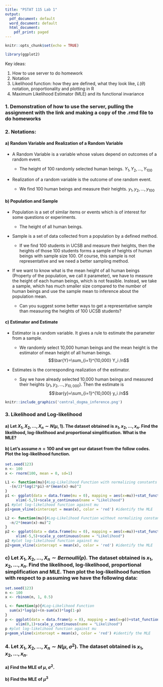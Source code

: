 ---
title: "PSTAT 115 Lab 1"
output:
  pdf_document: default
  word_document: default
  html_document:
    pdf_print: paged
---

```{r setup, include=FALSE}
knitr::opts_chunk$set(echo = TRUE)
```

```{r}
library(ggplot2)
```

Key ideas:

1. How to use server to do homework
2. Notation
3. Likelihood function: how they are defined, what they look like, $L(\theta)$ notation, proportionality and plotting in R
4. Maximum Likelihood Estimator (MLE) and its functional invariance

### 1. Demonstration of how to use the server, pulling the assignment with the link and making a copy of the .rmd file to do homeworks

### 2. Notations:
#### a) Random Variable and Realization of a Random Variable
- A Random Variable is a variable whose values depend on outcomes of a random event.
  
  + The height of 100 randomly selected human beings. $Y_1, Y_2, \dots, Y_{100}$
      
- Realization of a random variable is the outcome of one random event. 
       
  + We find 100 human beings and measure their heights. $y_1, y_2, \dots, y_{100}$

  
#### b) Population and Sample
- Population is a set of similar items or events which is of interest for some questions or experiments.
  
  + The height of all human beings.
  
- Sample is a set of data collected from a population by a defined method.

  + If we find 100 students in UCSB and measure their heights, then the heights of those 100 students forms a sample of heights of human beings with sample size 100. Of course, this sample is not representative and we need a better sampling method.

- If we want to know what is the mean height of all human beings (Property of the population, we call it parameter), we have to measure the height of each human beings, which is not feasible. Instead, we take a sample, which has much smaller size compared to the number of human beings and use the sample mean to inference about the population mean.

  + Can you suggest some better ways to get a representative sample than measuring the heights of 100 UCSB students?
  
#### c) Estimator and Estimate
- Estimator is a random variable. It gives a rule to estimate the parameter from a sample.

  + We randomly select 10,000 human beings and the mean height is the estimator of mean height of all human beings. $$\bar{Y}=\sum_{i=1}^{10,000} Y_i  /n$$

- Estimates is the corresponding realization of the estimator.

  + Say we have already selected 10,000 human beings and measured their heights ($y_1, y_2, \dots, y_{10,000}$). Then the estimate is $$\bar{y}=\sum_{i=1}^{10,000} y_i  /n$$

```{r echo = FALSE, message=FALSE, out.width = "60%"}

knitr::include_graphics('central_dogma_inference.png')

```

### 3. Likelihood and Log-likelihood

#### a) Let $X_1, X_2,\dots, X_n \sim N(\mu,1)$. The dataset obtained is $x_1,x_2,\dots,x_n$. Find the likelihood, log-likelihood and proportional simplification. What is the MLE?

\hfill\break
\hfill\break
\hfill\break
\hfill\break
\hfill\break
\hfill\break
\hfill\break
\hfill\break
\hfill\break
\hfill\break
\hfill\break
\hfill\break
\hfill\break
\hfill\break
\hfill\break
\hfill\break



#### b) Let's assume $n=100$ and we get our dataset from the follow codes. Plot the log-likelihood function.
```{r}
set.seed(123)
n <- 100
x <- rnorm(100, mean = 0, sd=1)
```

```{r}
L1 <- function(mu){#Log-Likelihood Function with normalizing constants 
  -(n/2)*log(2*pi)-n*(mean(x)-mu)^2
}
p1 <- ggplot(data = data.frame(mu = 0), mapping = aes(x=mu))+stat_function(fun = L1)+
     xlim(-5,5)+scale_y_continuous(name = "Likelihood")
p1 #plot log-likelihood function against mu
p1+geom_vline(xintercept = mean(x), color = 'red') #identify the MLE

L2 <- function(mu){#Log-Likelihood Function without normalizing constants 
  -n/2*(mean(x)-mu)^2
}
p2 <- ggplot(data = data.frame(mu = 0), mapping = aes(x=mu))+stat_function(fun = L2)+
     xlim(-5,5)+scale_y_continuous(name = "Likelihood")
p2 #plot log-likelihood function against mu
p2+geom_vline(xintercept = mean(x), color = 'red') #identify the MLE
```

### c) Let $X_1, X_2,\dots, X_n \sim Bernoulli(p)$. The dataset obtained is $x_1,x_2,\dots,x_n$. Find the likelihood, log-likelihood, proportional simplification and MLE. Then plot the log-likelihood function with respect to p assuming we have the following data:
```{r}
set.seed(123)
n <- 100
x <- rbinom(n, 1, 0.5)
```

\hfill\break
\hfill\break
\hfill\break
\hfill\break
\hfill\break
\hfill\break
\hfill\break
\hfill\break
\hfill\break
\hfill\break\hfill\break
\hfill\break
\hfill\break
\hfill\break

```{r}
L <- function(p){#Log-Likelihood Function
  sum(x)*log(p)+(n-sum(x))*log(1-p)
}
p <- ggplot(data = data.frame(p = 0), mapping = aes(x=p))+stat_function(fun = L)+
     xlim(0,1)+scale_y_continuous(name = "Likelihood")
p #plot log-likelihood function against mu
p+geom_vline(xintercept = mean(x), color = 'red') #identify the MLE
```


### 4. Let $X_1, X_2,\dots, X_n \sim N(\mu,\sigma^2)$. The dataset obtained is $x_1,x_2,\dots,x_n$.
#### a) Find the MLE of $\mu$, $\sigma^2$.

\hfill\break
\hfill\break
\hfill\break
\hfill\break
\hfill\break
\hfill\break
\hfill\break
\hfill\break
\hfill\break
\hfill\break
\hfill\break
\hfill\break
\hfill\break
\hfill\break
\hfill\break
\hfill\break
\hfill\break

#### b) Find the MLE of $\mu^3$


